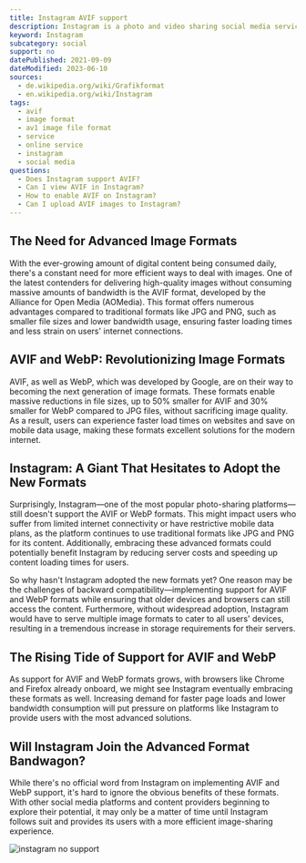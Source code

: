 ```yaml
---
title: Instagram AVIF support
description: Instagram is a photo and video sharing social media service. Find out if they support AVIF.
keyword: Instagram
subcategory: social
support: no
datePublished: 2021-09-09
dateModified: 2023-06-10
sources:
  - de.wikipedia.org/wiki/Grafikformat
  - en.wikipedia.org/wiki/Instagram
tags:
  - avif
  - image format
  - av1 image file format
  - service
  - online service
  - instagram
  - social media
questions:
  - Does Instagram support AVIF?
  - Can I view AVIF in Instagram?
  - How to enable AVIF on Instagram?
  - Can I upload AVIF images to Instagram?
---
```


## The Need for Advanced Image Formats

With the ever-growing amount of digital content being consumed daily, there's a constant need for more efficient ways to deal with images. One of the latest contenders for delivering high-quality images without consuming massive amounts of bandwidth is the AVIF format, developed by the Alliance for Open Media (AOMedia). This format offers numerous advantages compared to traditional formats like JPG and PNG, such as smaller file sizes and lower bandwidth usage, ensuring faster loading times and less strain on users' internet connections.

## AVIF and WebP: Revolutionizing Image Formats

AVIF, as well as WebP, which was developed by Google, are on their way to becoming the next generation of image formats. These formats enable massive reductions in file sizes, up to 50% smaller for AVIF and 30% smaller for WebP compared to JPG files, without sacrificing image quality. As a result, users can experience faster load times on websites and save on mobile data usage, making these formats excellent solutions for the modern internet.

## Instagram: A Giant That Hesitates to Adopt the New Formats

Surprisingly, Instagram—one of the most popular photo-sharing platforms—still doesn't support the AVIF or WebP formats. This might impact users who suffer from limited internet connectivity or have restrictive mobile data plans, as the platform continues to use traditional formats like JPG and PNG for its content. Additionally, embracing these advanced formats could potentially benefit Instagram by reducing server costs and speeding up content loading times for users.

So why hasn't Instagram adopted the new formats yet? One reason may be the challenges of backward compatibility—implementing support for AVIF and WebP formats while ensuring that older devices and browsers can still access the content. Furthermore, without widespread adoption, Instagram would have to serve multiple image formats to cater to all users' devices, resulting in a tremendous increase in storage requirements for their servers.

## The Rising Tide of Support for AVIF and WebP

As support for AVIF and WebP formats grows, with browsers like Chrome and Firefox already onboard, we might see Instagram eventually embracing these formats as well. Increasing demand for faster page loads and lower bandwidth consumption will put pressure on platforms like Instagram to provide users with the most advanced solutions.

## Will Instagram Join the Advanced Format Bandwagon?

While there's no official word from Instagram on implementing AVIF and WebP support, it's hard to ignore the obvious benefits of these formats. With other social media platforms and content providers beginning to explore their potential, it may only be a matter of time until Instagram follows suit and provides its users with a more efficient image-sharing experience.

<Image src="instagram" alt="instagram no support" />
